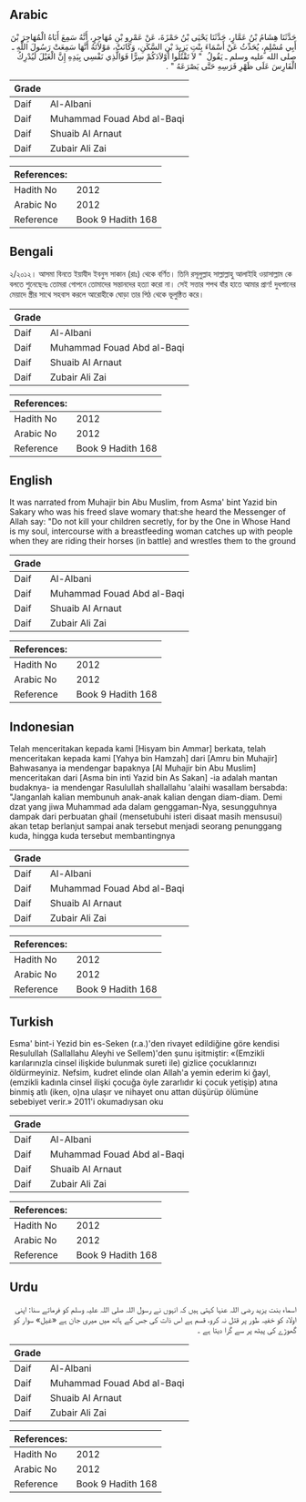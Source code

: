 ## Arabic


<div dir="rtl" lang="ar" style={{fontSize:'larger',backgroundColor:'#f8f9fa',padding:20}}>
حَدَّثَنَا هِشَامُ بْنُ عَمَّارٍ، حَدَّثَنَا يَحْيَى بْنُ حَمْزَةَ، عَنْ عَمْرِو بْنِ مُهَاجِرٍ، أَنَّهُ سَمِعَ أَبَاهُ الْمُهَاجِرَ بْنَ أَبِي مُسْلِمٍ، يُحَدِّثُ عَنْ أَسْمَاءَ بِنْتِ يَزِيدَ بْنِ السَّكَنِ، وَكَانَتْ، مَوْلاَتَهُ أَنَّهَا سَمِعَتْ رَسُولَ اللَّهِ ـ صلى الله عليه وسلم ـ يَقُولُ ‏ "‏ لاَ تَقْتُلُوا أَوْلاَدَكُمْ سِرًّا فَوَالَّذِي نَفْسِي بِيَدِهِ إِنَّ الْغَيْلَ لَيُدْرِكُ الْفَارِسَ عَلَى ظَهْرِ فَرَسِهِ حَتَّى يَصْرَعَهُ ‏"‏ ‏.‏
</div>
<div style={{backgroundColor:'#f8f9fa',padding:20, marginBottom: 10}}><table> <thead> <tr> <th>Grade</th> <th></th> </tr> </thead> <tbody> <tr><td>Daif</td><td>Al-Albani</td></tr><tr><td>Daif</td><td>Muhammad Fouad Abd al-Baqi</td></tr><tr><td>Daif</td><td>Shuaib Al Arnaut</td></tr><tr><td>Daif</td><td>Zubair Ali Zai</td></tr></tbody></table><table> <thead> <tr> <th>References:</th> <th></th> </tr> </thead> <tbody><tr><td>Hadith No</td><td>2012</td></tr><tr><td>Arabic No</td><td>2012</td></tr><tr><td>Reference</td><td>Book 9 Hadith 168</td></tr></tbody></table></div>

## Bengali


<div dir="ltr" lang="bn" style={{fontSize:'larger',backgroundColor:'#f8f9fa',padding:20}}>
২/২০১২। আসমা বিনতে ইয়াযীদ ইবনুস সাকান (রাঃ) থেকে বর্ণিত। তিনি রসূলুল্লাহ সাল্লাল্লাহু আলাইহি ওয়াসাল্লাম কে বলতে শুনেছেনঃ তোমরা গোপনে তোমাদের সন্তানদের হত্যা করো না। সেই সত্তার শপথ যাঁর হাতে আমার প্রাণ! দুধপানের মেয়াদে স্ত্রীর সাথে সহবাস করলে আরোহীকে ঘোড়া তার পিঠ থেকে ভূলুন্ঠিত করে।
</div>
<div style={{backgroundColor:'#f8f9fa',padding:20, marginBottom: 10}}><table> <thead> <tr> <th>Grade</th> <th></th> </tr> </thead> <tbody> <tr><td>Daif</td><td>Al-Albani</td></tr><tr><td>Daif</td><td>Muhammad Fouad Abd al-Baqi</td></tr><tr><td>Daif</td><td>Shuaib Al Arnaut</td></tr><tr><td>Daif</td><td>Zubair Ali Zai</td></tr></tbody></table><table> <thead> <tr> <th>References:</th> <th></th> </tr> </thead> <tbody><tr><td>Hadith No</td><td>2012</td></tr><tr><td>Arabic No</td><td>2012</td></tr><tr><td>Reference</td><td>Book 9 Hadith 168</td></tr></tbody></table></div>

## English


<div dir="ltr" lang="en" style={{fontSize:'larger',backgroundColor:'#f8f9fa',padding:20}}>
It was narrated from Muhajir bin Abu Muslim, from Asma' bint Yazid bin Sakary who was his freed slave womary that:she heard the Messenger of Allah say: "Do not kill your children secretly, for by the One in Whose Hand is my soul, intercourse with a breastfeeding woman catches up with people when they are riding their horses (in battle) and wrestles them to the ground
</div>
<div style={{backgroundColor:'#f8f9fa',padding:20, marginBottom: 10}}><table> <thead> <tr> <th>Grade</th> <th></th> </tr> </thead> <tbody> <tr><td>Daif</td><td>Al-Albani</td></tr><tr><td>Daif</td><td>Muhammad Fouad Abd al-Baqi</td></tr><tr><td>Daif</td><td>Shuaib Al Arnaut</td></tr><tr><td>Daif</td><td>Zubair Ali Zai</td></tr></tbody></table><table> <thead> <tr> <th>References:</th> <th></th> </tr> </thead> <tbody><tr><td>Hadith No</td><td>2012</td></tr><tr><td>Arabic No</td><td>2012</td></tr><tr><td>Reference</td><td>Book 9 Hadith 168</td></tr></tbody></table></div>

## Indonesian


<div dir="ltr" lang="id" style={{fontSize:'larger',backgroundColor:'#f8f9fa',padding:20}}>
Telah menceritakan kepada kami [Hisyam bin Ammar] berkata, telah menceritakan kepada kami [Yahya bin Hamzah] dari [Amru bin Muhajir] Bahwasanya ia mendengar bapaknya [Al Muhajir bin Abu Muslim] menceritakan dari [Asma bin inti Yazid bin As Sakan] -ia adalah mantan budaknya- ia mendengar Rasulullah shallallahu 'alaihi wasallam bersabda: "Janganlah kalian membunuh anak-anak kalian dengan diam-diam. Demi dzat yang jiwa Muhammad ada dalam genggaman-Nya, sesungguhnya dampak dari perbuatan ghail (mensetubuhi isteri disaat masih mensusui) akan tetap berlanjut sampai anak tersebut menjadi seorang penunggang kuda, hingga kuda tersebut membantingnya
</div>
<div style={{backgroundColor:'#f8f9fa',padding:20, marginBottom: 10}}><table> <thead> <tr> <th>Grade</th> <th></th> </tr> </thead> <tbody> <tr><td>Daif</td><td>Al-Albani</td></tr><tr><td>Daif</td><td>Muhammad Fouad Abd al-Baqi</td></tr><tr><td>Daif</td><td>Shuaib Al Arnaut</td></tr><tr><td>Daif</td><td>Zubair Ali Zai</td></tr></tbody></table><table> <thead> <tr> <th>References:</th> <th></th> </tr> </thead> <tbody><tr><td>Hadith No</td><td>2012</td></tr><tr><td>Arabic No</td><td>2012</td></tr><tr><td>Reference</td><td>Book 9 Hadith 168</td></tr></tbody></table></div>

## Turkish


<div dir="ltr" lang="tr" style={{fontSize:'larger',backgroundColor:'#f8f9fa',padding:20}}>
Esma' bint-i Yezid bin es-Seken (r.a.)'den rivayet edildiğine göre kendisi Resulullah (Sallallahu Aleyhi ve Sellem)'den şunu işitmiştir: «(Emzikli karılarınızla cinsel ilişkide bulunmak sureti ile) gizlice çocuklarınızı öldürmeyiniz. Nefsim, kudret elinde olan Allah'a yemin ederim ki ğayl, (emzikli kadınla cinsel ilişki çocuğa öyle zararlıdır ki çocuk yetişip) atına binmiş atlı (iken, o)na ulaşır ve nihayet onu attan düşürüp ölümüne sebebiyet verir.» 2011'i okumadıysan oku
</div>
<div style={{backgroundColor:'#f8f9fa',padding:20, marginBottom: 10}}><table> <thead> <tr> <th>Grade</th> <th></th> </tr> </thead> <tbody> <tr><td>Daif</td><td>Al-Albani</td></tr><tr><td>Daif</td><td>Muhammad Fouad Abd al-Baqi</td></tr><tr><td>Daif</td><td>Shuaib Al Arnaut</td></tr><tr><td>Daif</td><td>Zubair Ali Zai</td></tr></tbody></table><table> <thead> <tr> <th>References:</th> <th></th> </tr> </thead> <tbody><tr><td>Hadith No</td><td>2012</td></tr><tr><td>Arabic No</td><td>2012</td></tr><tr><td>Reference</td><td>Book 9 Hadith 168</td></tr></tbody></table></div>

## Urdu


<div dir="rtl" lang="ur" style={{fontSize:'larger',backgroundColor:'#f8f9fa',padding:20}}>
اسماء بنت یزید رضی اللہ عنہا کہتی ہیں کہ انہوں نے رسول اللہ صلی اللہ علیہ وسلم کو فرماتے سنا: اپنی اولاد کو خفیہ طور پر قتل نہ کرو، قسم ہے اس ذات کی جس کے ہاتھ میں میری جان ہے «غیل» سوار کو گھوڑے کی پیٹھ پر سے گرا دیتا ہے ۔
</div>
<div style={{backgroundColor:'#f8f9fa',padding:20, marginBottom: 10}}><table> <thead> <tr> <th>Grade</th> <th></th> </tr> </thead> <tbody> <tr><td>Daif</td><td>Al-Albani</td></tr><tr><td>Daif</td><td>Muhammad Fouad Abd al-Baqi</td></tr><tr><td>Daif</td><td>Shuaib Al Arnaut</td></tr><tr><td>Daif</td><td>Zubair Ali Zai</td></tr></tbody></table><table> <thead> <tr> <th>References:</th> <th></th> </tr> </thead> <tbody><tr><td>Hadith No</td><td>2012</td></tr><tr><td>Arabic No</td><td>2012</td></tr><tr><td>Reference</td><td>Book 9 Hadith 168</td></tr></tbody></table></div>